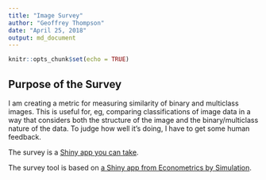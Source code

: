 ```yaml
---
title: "Image Survey"
author: "Geoffrey Thompson"
date: "April 25, 2018"
output: md_document
---
```


```r
knitr::opts_chunk$set(echo = TRUE)
```

## Purpose of the Survey

I am creating a metric for measuring similarity of binary and multiclass images. This is useful for, eg, comparing classifications of image data in a way that considers both the structure of the image and the binary/multiclass nature of the data. To judge how well it's doing, I have to get some human feedback.

The survey is a [Shiny app you can take](http://gzthompson.shinyapps.io/imagesurvey/).

The survey tool is based on [a Shiny app from Econometrics by Simulation](https://github.com/EconometricsBySimulation/). 
